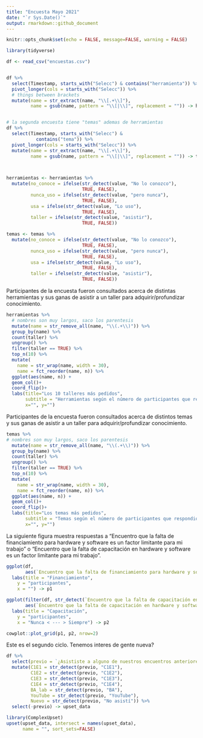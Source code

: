 ```yaml
---
title: "Encuesta Mayo 2021"
date: "`r Sys.Date()`"
output: rmarkdown::github_document
---
```


```r
knitr::opts_chunk$set(echo = FALSE, message=FALSE, warning = FALSE)
```

```r
library(tidyverse)
```




```r

df <- read_csv("encuestas.csv")


df %>%
  select(Timestamp, starts_with("Selecc") & contains("herramienta")) %>%
  pivot_longer(cols = starts_with("Selecc")) %>%
  # things between brackets
  mutate(name = str_extract(name, "\\[.+\\]"),
         name = gsub(name, pattern = "\\[|\\]", replacement = "")) -> herramientas


# la segunda encuesta tiene "temas" ademas de herramientas
df %>% 
  select(Timestamp, starts_with("Selecc") &
           contains("tema")) %>% 
  pivot_longer(cols = starts_with("Selecc")) %>% 
  mutate(name = str_extract(name, "\\[.+\\]"),
         name = gsub(name, pattern = "\\[|\\]", replacement = "")) -> temas

  

```


```r
herramientas <- herramientas %>%
  mutate(no_conoce = ifelse(str_detect(value, "No lo conozco"),
                            TRUE, FALSE),
         nunca_uso = ifelse(str_detect(value, "pero nunca"),
                            TRUE, FALSE),
         usa = ifelse(str_detect(value, "Lo uso"),
                            TRUE, FALSE),
         taller = ifelse(str_detect(value, "asistir"),
                            TRUE, FALSE))

temas <- temas %>%
  mutate(no_conoce = ifelse(str_detect(value, "No lo conozco"),
                            TRUE, FALSE),
         nunca_uso = ifelse(str_detect(value, "pero nunca"),
                            TRUE, FALSE),
         usa = ifelse(str_detect(value, "Lo uso"),
                            TRUE, FALSE),
         taller = ifelse(str_detect(value, "asistir"),
                            TRUE, FALSE))


```


Participantes de la encuesta fueron consultados acerca de distintas herramientas y sus ganas de asistir a un taller para adquirir/profundizar conocimiento. 

```r
herramientas %>%
  # nombres son muy largos, saco los parentesis
  mutate(name = str_remove_all(name, "\\(.+\\)")) %>% 
  group_by(name) %>%
  count(taller) %>%
  ungroup() %>% 
  filter(taller == TRUE) %>%
  top_n(10) %>% 
  mutate(
    name = str_wrap(name, width = 30),
    name = fct_reorder(name, n)) %>% 
  ggplot(aes(name, n)) +
  geom_col()+
  coord_flip()+
  labs(title="Los 10 talleres más pedidos",
       subtitle = "Herramientas según el número de participantes que respondió:\n'Quiero asistir a un taller sobre esto'",
       x="", y="")

```

Participantes de la encuesta fueron consultados acerca de distintos temas y sus ganas de asistir a un taller para adquirir/profundizar conocimiento. 


```r
temas %>%   
# nombres son muy largos, saco los parentesis
  mutate(name = str_remove_all(name, "\\(.+\\)")) %>% 
  group_by(name) %>%
  count(taller) %>%
  ungroup() %>% 
  filter(taller == TRUE) %>%
  top_n(10) %>% 
  mutate(
    name = str_wrap(name, width = 30),
    name = fct_reorder(name, n)) %>% 
  ggplot(aes(name, n)) +
  geom_col()+
  coord_flip()+
  labs(title="Los temas más pedidos",
       subtitle = "Temas según el número de participantes que respondió:\n'Quiero asistir a un taller sobre esto'",
       x="", y="")

```


La siguiente figura muestra respuestas a "Encuentro que la falta de financiamiento para hardware y software es un factor limitante para mi trabajo" o "Encuentro que la falta de capacitación en hardware y software es un factor limitante para mi trabajo".

```r
ggplot(df,
       aes(`Encuentro que la falta de financiamiento para hardware y software es un factor limitante para mi trabajo`)) + geom_bar() +
  labs(title = "Financiamiento",
    y = "participantes",
    x = "") -> p1

ggplot(filter(df, str_detect(`Encuentro que la falta de capacitación en hardware y software es un factor limitante para mi trabajo`, "[0-5]")), 
       aes(`Encuentro que la falta de capacitación en hardware y software es un factor limitante para mi trabajo`)) + geom_bar() +
  labs(title = "Capacitación",
    y = "participantes",
    x = "Nunca < --- > Siempre") -> p2

cowplot::plot_grid(p1, p2, nrow=2)

```


Este es el segundo ciclo. Tenemos interes de gente nueva?

```r
df %>%
  select(previo = `¿Asististe a alguno de nuestros encuentros anteriores?`) %>% 
  mutate(C1E1 = str_detect(previo, "C1E1"),
         C1E2 = str_detect(previo, "C1E2"),
         C1E3 = str_detect(previo, "C1E3"),
         C1E4 = str_detect(previo, "C1E4"),
         BA_lab = str_detect(previo, "BA"),
         YouTube = str_detect(previo, "YouTube"),
         Nuevo = str_detect(previo, "No asistí")) %>% 
  select(-previo) -> upset_data

library(ComplexUpset)
upset(upset_data, intersect = names(upset_data),
      name = "", sort_sets=FALSE)


```

